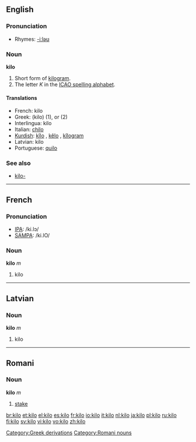==English==

===Pronunciation===
*Rhymes: [[Rhymes:English:-iːləʊ|-iːləʊ]]

===Noun===
'''kilo'''

# Short form of [[kilogram]].
# The letter ''K'' in the [[ICAO spelling alphabet]].

====Translations====
*French: kilo {{m}}
*Greek: {{t+|el|κιλό|n}} (kilo) (1), {{t|el|κιλo-}} or {{t|el|χιλιo-}} (2)
*Interlingua: kilo
*Italian: [[chilo]] {{m}}
*[[Kurdish]]: [[kîlo]] {{f}}, [[kêlo]] {{f}}, [[kîlogram]] {{f}}
*Latvian: kilo {{m}}
*Portuguese: [[quilo]] {{m}}

===See also===
*[[kilo-]]

----

==French==

===Pronunciation===
*[[w:IPA|IPA]]: /ki.lɔ/
*[[w:SAMPA|SAMPA]]: /ki.lO/

===Noun===
'''kilo''' ''m''

# kilo

----

==Latvian==

===Noun===
'''kilo''' ''m''

# kilo

[[Category:Greek derivations]]

----

==Romani==

===Noun===
'''kilo''' ''m''

# [[stake]]

[[Category:Romani nouns]]

[[br:kilo]]
[[et:kilo]]
[[el:kilo]]
[[es:kilo]]
[[fr:kilo]]
[[io:kilo]]
[[it:kilo]]
[[nl:kilo]]
[[ja:kilo]]
[[pl:kilo]]
[[ru:kilo]]
[[fi:kilo]]
[[sv:kilo]]
[[vi:kilo]]
[[vo:kilo]]
[[zh:kilo]]